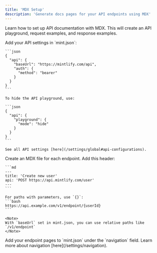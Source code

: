 ```yaml
---
title: 'MDX Setup'
description: 'Generate docs pages for your API endpoints using MDX'
---
```


Learn how to set up API documentation with MDX. This will create an API playground, request examples, and response examples.

<Steps>
  <Step title="Configure your API">
    Add your API settings in `mint.json`:

    ```json
    {
      "api": {
        "baseUrl": "https://mintlify.com/api",
        "auth": {
          "method": "bearer"
        }
      }
    }
    ```

    To hide the API playground, use:

    ```json
    {
      "api": {
        "playground": {
          "mode": "hide"
        }
      }
    }
    ```

    See all API settings [here](/settings/global#api-configurations).
  </Step>
  
  <Step title="Create endpoint pages">
    Create an MDX file for each endpoint. Add this header:

    ```md
    ---
    title: 'Create new user'
    api: 'POST https://api.mintlify.com/user'
    ---
    ```

    For paths with parameters, use `{}`:
    ```bash
    https://api.example.com/v1/endpoint/{userId}
    ```

    <Note>
    With `baseUrl` set in mint.json, you can use relative paths like `/v1/endpoint`
    </Note>
  </Step>

  <Step title="Add to navigation">
    Add your endpoint pages to `mint.json` under the `navigation` field. Learn more about navigation [here](/settings/navigation).
  </Step>
</Steps>